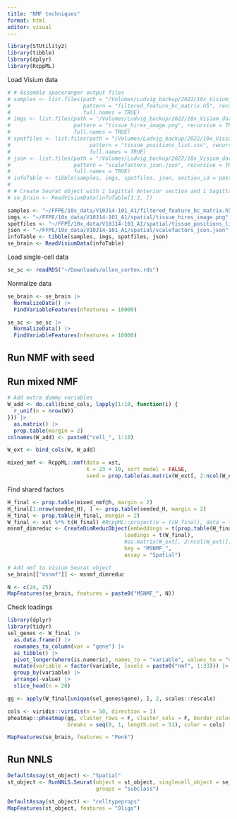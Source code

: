 ```yaml
---
title: "NMF techniques"
format: html
editor: visual
---
```


```r
library(STUtility2)
library(tibble)
library(dplyr)
library(RcppML)
```

Load Visium data

```r
# # Assemble spaceranger output files
# samples <- list.files(path = "/Volumes/Ludvig_backup/2022/10x_Visium_data/Standard_Visium", 
#                       pattern = "filtered_feature_bc_matrix.h5", recursive = TRUE, 
#                       full.names = TRUE)
# imgs <- list.files(path = "/Volumes/Ludvig_backup/2022/10x_Visium_data/Standard_Visium", 
#                    pattern = "tissue_hires_image.png", recursive = TRUE, 
#                    full.names = TRUE)
# spotfiles <- list.files(path = "/Volumes/Ludvig_backup/2022/10x_Visium_data/Standard_Visium", 
#                         pattern = "tissue_positions_list.csv", recursive = TRUE, 
#                         full.names = TRUE)
# json <- list.files(path = "/Volumes/Ludvig_backup/2022/10x_Visium_data/Standard_Visium", 
#                    pattern = "scalefactors_json.json", recursive = TRUE, 
#                    full.names = TRUE)
# infoTable <- tibble(samples, imgs, spotfiles, json, section_id = paste0("section_", 1:4))
# 
# # Create Seurat object with 1 Sagittal Anterior section and 1 Sagittal Posterior section
# se_brain <- ReadVisiumData(infoTable[1:2, ])

samples <- "~/FFPE/10x_data/V10J14-101_A1/filtered_feature_bc_matrix.h5"
imgs <- "~/FFPE/10x_data/V10J14-101_A1/spatial/tissue_hires_image.png"
spotfiles <- "~/FFPE/10x_data/V10J14-101_A1/spatial/tissue_positions_list.csv"
json <- "~/FFPE/10x_data/V10J14-101_A1/spatial/scalefactors_json.json"
infoTable <- tibble(samples, imgs, spotfiles, json)
se_brain <- ReadVisiumData(infoTable)
```

Load single-cell data

```r
se_sc <- readRDS("~/Downloads/allen_cortex.rds")
```

Normalize data

```r
se_brain <- se_brain |>
  NormalizeData() |>
  FindVariableFeatures(nfeatures = 10000)

se_sc <- se_sc |>
  NormalizeData() |>
  FindVariableFeatures(nfeatures = 10000)
```

## Run NMF with seed

## Run mixed NMF

```r

# Add extra dummy variables
W_add <- do.call(bind_cols, lapply(1:10, function(i) {
  r_unif(n = nrow(W))
})) |>
  as.matrix() |>
  prop.table(margin = 2)
colnames(W_add) <- paste0("cell_", 1:10)

W_ext <- bind_cols(W, W_add)
```

```r
mixed_nmf <- RcppML::nmf(data = xst, 
                         k = 23 + 10, sort_model = FALSE, 
                         seed = prop.table(as.matrix(W_ext[, 2:ncol(W_ext)]), margin = 2))
```

Find shared factors

```r
H_final <- prop.table(mixed_nmf@h, margin = 2)
H_final[1:nrow(seeded_H), ] <- prop.table(seeded_H, margin = 2)
H_final <- prop.table(H_final, margin = 2)
W_final <- xst %*% t(H_final) #RcppML::project(w = t(H_final), data = t(xst))
msnmf_dimreduc <- CreateDimReducObject(embeddings = t(prop.table(H_final, 2)), 
                                     loadings = t(W_final),
                                     #as.matrix(W_ext[, 2:ncol(W_ext)]), 
                                     key = "MSNMF_", 
                                     assay = "Spatial")

# Add nmf to Visium Seurat object
se_brain[["msnmf"]] <- msnmf_dimreduc
```

```r
N <- c(24, 25)
MapFeatures(se_brain, features = paste0("MSNMF_", N))
```

Check loadings

```r
library(dplyr)
library(tidyr)
sel_genes <- W_final |>
  as.data.frame() |>
  rownames_to_column(var = "gene") |>
  as_tibble() |>
  pivot_longer(where(is.numeric), names_to = "variable", values_to = "value") |>
  mutate(variable = factor(variable, levels = paste0("nmf", 1:33))) |>
  group_by(variable) |>
  arrange(-value) |>
  slice_head(n = 20)

gg <- apply(W_final[unique(sel_genes$gene), ], 2, scales::rescale)

cols <- viridis::viridis(n = 50, direction = 1)
pheatmap::pheatmap(gg, cluster_rows = F, cluster_cols = F, border_color = NA, 
                   breaks = seq(0, 1, length.out = 51), color = cols)
```

```r
MapFeatures(se_brain, features = "Penk")
```

## Run NNLS

```r
DefaultAssay(st_object) <- "Spatial"
st_object <- RunNNLS.Seurat(object = st_object, singlecell_object = se_sc, 
                            groups = "subclass")

DefaultAssay(st_object) <- "celltypeprops"
MapFeatures(st_object, features = "Oligo")
```
